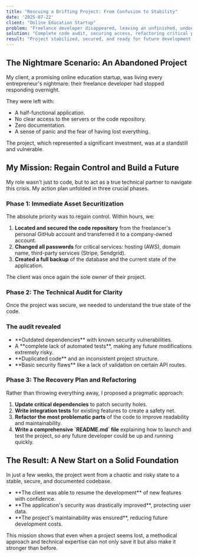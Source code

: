 ```yaml
---
title: "Rescuing a Drifting Project: From Confusion to Stability"
date: '2025-07-22'
client: "Online Education Startup"
problem: "Freelance developer disappeared, leaving an unfinished, undocumented project with security vulnerabilities."
solution: "Complete code audit, securing access, refactoring critical parts, and implementing best practices."
result: "Project stabilized, secured, and ready for future development."
---
```


## The Nightmare Scenario: An Abandoned Project

My client, a promising online education startup, was living every entrepreneur's nightmare: their freelance developer had stopped responding overnight.

They were left with:

<ul>
  <li>A half-functional application.</li>
  <li>No clear access to the servers or the code repository.</li>
  <li>Zero documentation.</li>
  <li>A sense of panic and the fear of having lost everything.</li>
</ul>

The project, which represented a significant investment, was at a standstill and vulnerable.

## My Mission: Regain Control and Build a Future

My role wasn't just to code, but to act as a true technical partner to navigate this crisis. My action plan unfolded in three crucial phases.

### Phase 1: Immediate Asset Securitization

The absolute priority was to regain control. Within hours, we:
<ol>
  <li><strong>Located and secured the code repository</strong> from the freelancer's personal GitHub account and transferred it to a company-owned account.</li>
  <li><strong>Changed all passwords</strong> for critical services: hosting (AWS), domain name, third-party services (Stripe, Sendgrid).</li>
  <li><strong>Created a full backup</strong> of the database and the current state of the application.</li>
</ol>

The client was once again the sole owner of their project.

### Phase 2: The Technical Audit for Clarity

Once the project was secure, we needed to understand the true state of the code.

### The audit revealed

<ul>
  <li>**Outdated dependencies** with known security vulnerabilities.</li>
  <li>A **complete lack of automated tests**, making any future modifications extremely risky.</li>
  <li>**Duplicated code** and an inconsistent project structure.</li>
  <li>**Basic security flaws** like a lack of validation on certain API routes.</li>
</ul>

### Phase 3: The Recovery Plan and Refactoring

Rather than throwing everything away, I proposed a pragmatic approach:

<ol>
  <li><strong>Update critical dependencies</strong> to patch security holes.</li>
  <li><strong>Write integration tests</strong> for existing features to create a safety net.</li>
  <li><strong>Refactor the most problematic parts</strong> of the code to improve readability and maintainability.</li>
  <li><strong>Write a comprehensive `README.md` file</strong> explaining how to launch and test the project, so any future developer could be up and running quickly.</li>
</ol>

## The Result: A New Start on a Solid Foundation

In just a few weeks, the project went from a chaotic and risky state to a stable, secure, and documented codebase.

<ul>
  <li>**The client was able to resume the development** of new features with confidence.</li>
  <li>**The application's security was drastically improved**, protecting user data.</li>
  <li>**The project's maintainability was ensured**, reducing future development costs.</li>
</ul>

This mission shows that even when a project seems lost, a methodical approach and technical expertise can not only save it but also make it stronger than before.
